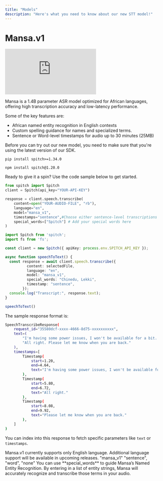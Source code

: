 ```yaml
---
title: "Models"
description: "Here's what you need to know about our new STT model!"
---
```


# Mansa.v1


<iframe
  className="w-full aspect-video rounded-xl"
  src="https://www.youtube.com/embed/60bLMHQQ05g?si=ni1_C63Dew_b_rgF"
  title="Mansa V1 Integration Guide"
  frameBorder="0"
  allow="accelerometer; autoplay; clipboard-write; encrypted-media; gyroscope; picture-in-picture"
  allowFullScreen
></iframe>

Mansa is a 1.4B parameter ASR model optimized for African languages, offering high transcription accuracy and low-latency performance.

Some of the key features are:

- African named entity recognition in English contexts
- Custom spelling guidance for names and specialized terms.
- Sentence or Word-level timestamps for audio up to 30 minutes (25MB)

<Info>
  Before you can try out our new model, you need to make sure that you're using the latest version of our SDK.

  <CodeGroup>

  ```shellscript Python SDK
  pip install spitch>=1.34.0
  ```

  
  ```shellscript Node SDK
  npm install spitch@1.20.0
  ```

  </CodeGroup>
</Info>

Ready to give it a spin? Use the code sample below to get started.

<CodeGroup>

```python Python
from spitch import Spitch
client = Spitch(api_key="YOUR-API-KEY")

response = client.speech.transcribe(
    content=open("YOUR-AUDIO-FILE", "rb"), 
    language="en", 
    model="mansa_v1",
	timestamps="sentence",#Choose either sentence-level transcriptions or word-level transcriptions
	special_words=["Spitch"] # Add your special words here
)
```

```typescript TypeScript
import Spitch from 'spitch';
import fs from 'fs';

const client = new Spitch({ apiKey: process.env.SPITCH_API_KEY });

async function speechToText() {
  const response = await client.speech.transcribe({
          content: selectedFile,
          language: "en",
          model: "mansa_v1",
          special_words: "Chinedu, Lekki",
          timestamp: "sentence",
        });
  console.log("Transcript:", response.text);
}

speechToText()
```
</CodeGroup>

The sample response format is:
```bash
SpeechTranscribeResponse(
    request_id="35580dcf-xxxx-4666-8d75-xxxxxxxxxx",
    text=(
        "I'm having some power issues, I won't be available for a bit. "
        "All right. Please let me know when you are back."
    ),
    timestamps=[
        Timestamp(
            start=1.20,
            end=4.64,
            text="I'm having some power issues, I won't be available for a bit."
        ),
        Timestamp(
            start=5.80,
            end=6.72,
            text="All right."
        ),
        Timestamp(
            start=8.08,
            end=9.92,
            text="Please let me know when you are back."
        ),
    ]
)
```
You can index into this response to fetch specific parameters like ```text``` or ```timestamps```.



<Note>
  Mansa.v1 currently supports only English language. Additional language support will be available in upcoming releases.
</Note>

<ParamField path="model" body="mansa_v1" type="string" placeholder="mansa_v1">
  "mansa_v1"
</ParamField>

<ParamField path="timestamp" type="string">
  "sentence", "word", "none"
</ParamField>

<ParamField path="special_words" type="comma separated list">
  You can use **special_words** to guide Mansa’s Named Entity Recognition. By entering in a list of entity strings, Mansa will accurately recognize and transcribe those terms in your audio.
</ParamField>

